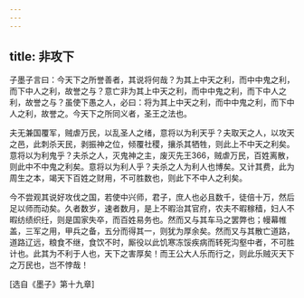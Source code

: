```yaml
---
---
---
```

title: 非攻下
---




子墨子言曰：今天下之所誉善者，其说将何哉？为其上中天之利，而中中鬼之利，而下中人之利，故誉之与？意亡非为其上中天之利，而中中鬼之利，而下中人之利，故誉之与？虽使下愚之人，必曰：将为其上中天之利，而中中鬼之利，而下中人之利，故誉之。今天下之所同义者，圣王之法也。

夫无兼国覆军，贼虐万民，以乱圣人之绪，意将以为利天乎？夫取天之人，以攻天之邑，此刺杀天民，剥振神之位，倾覆社稷，攘杀其牺牲，则此上不中天之利矣。意将以为利鬼乎？夫杀之人，灭鬼神之主，废灭先王366，贼虐万民，百姓离散，则此中不中鬼之利矣。意将以为利人乎？夫杀之人为利人也博矣。又计其费，此为周生之本，竭天下百姓之财用，不可胜数也，则此下不中人之利矣。

今不尝观其说好攻伐之国，若使中兴师，君子，庶人也必且数千，徒倍十万，然后足以师而动矣。久者数岁，速者数月，是上不暇治其官府，农夫不暇稼穑，妇人不暇纺绩织纴，则是国家失卒，而百姓易务也。然而又与其车马之罢弊也；幔幕帷盖，三军之用，甲兵之备，五分而得其一，则犹为厚余矣。然而又与其散亡道路，道路辽远，粮食不继，食饮不时，厮役以此饥寒冻馁疾病而转死沟壑中者，不可胜计也。此其为不利于人也，天下之害厚矣！而王公大人乐而行之，则此乐贼灭天下之万民也，岂不悖哉！

[选自《墨子》第十九章]